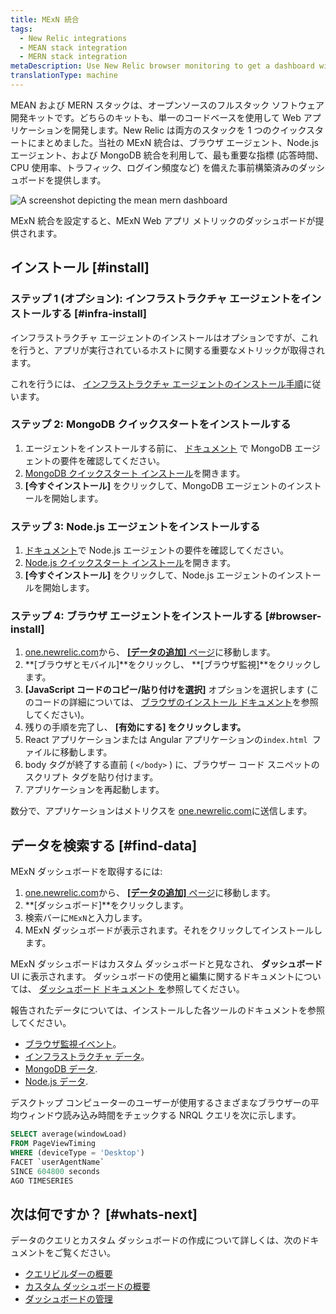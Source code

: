 ```yaml
---
title: MExN 統合
tags:
  - New Relic integrations
  - MEAN stack integration
  - MERN stack integration
metaDescription: Use New Relic browser monitoring to get a dashboard with metrics from your MExN stack.
translationType: machine
---
```



MEAN および MERN スタックは、オープンソースのフルスタック ソフトウェア開発キットです。どちらのキットも、単一のコードベースを使用して Web アプリケーションを開発します。New Relic は両方のスタックを 1 つのクイックスタートにまとめました。当社の MExN 統合は、ブラウザ エージェント、Node.js エージェント、および MongoDB 統合を利用して、最も重要な指標 (応答時間、CPU 使用率、トラフィック、ログイン頻度など) を備えた事前構築済みのダッシュボードを提供します。

<img
  title="Mean Mern dashboard"
  alt="A screenshot depicting the mean mern dashboard"
  src={infrastructureMeanMernIntegrationDashboard}
/>

<figcaption>
  MExN 統合を設定すると、MExN Web アプリ メトリックのダッシュボードが提供されます。
</figcaption>

## インストール [#install]

### ステップ 1 (オプション): インフラストラクチャ エージェントをインストールする [#infra-install]

インフラストラクチャ エージェントのインストールはオプションですが、これを行うと、アプリが実行されているホストに関する重要なメトリックが取得されます。

これを行うには、 [インフラストラクチャ エージェントのインストール手順](/docs/infrastructure/install-infrastructure-agent/get-started/install-infrastructure-agent)に従います。

### ステップ 2: MongoDB クイックスタートをインストールする

1. エージェントをインストールする前に、 [ドキュメント](/docs/infrastructure/host-integrations/host-integrations-list/mongodb-monitoring-integration/) で MongoDB エージェントの要件を確認してください。
2. [MongoDB クイックスタート インストール](https://newrelic.com/instant-observability/mongodb)を開きます。
3. **\[今すぐインストール]** をクリックして、MongoDB エージェントのインストールを開始します。

### ステップ 3: Node.js エージェントをインストールする

1. [ドキュメント](/docs/apm/agents/nodejs-agent/getting-started/compatibility-requirements-nodejs-agent/)で Node.js エージェントの要件を確認してください。
2. [Node.js クイックスタート インストール](https://newrelic.com/instant-observability/node-js)を開きます。
3. **\[今すぐインストール]** をクリックして、Node.js エージェントのインストールを開始します。

### ステップ 4: ブラウザ エージェントをインストールする [#browser-install]

1. [one.newrelic.com](https://one.newrelic.com)から、 [**\[データの追加\]** ページ](https://one.newrelic.com/marketplace)に移動します。
2. **\[ブラウザとモバイル]**をクリックし、 **\[ブラウザ監視]**をクリックします。
3. **\[JavaScript コードのコピー/貼り付けを選択]** オプションを選択します (このコードの詳細については、 [ブラウザのインストール ドキュメント](/docs/browser/browser-monitoring/installation/install-browser-monitoring-agent)を参照してください)。
4. 残りの手順を完了し、 **\[有効にする] をクリックします。**
5. React アプリケーションまたは Angular アプリケーションの`index.html `ファイルに移動します。
6. body タグが終了する直前 ( `</body>` ) に、ブラウザー コード スニペットのスクリプト タグを貼り付けます。
7. アプリケーションを再起動します。

数分で、アプリケーションはメトリクスを [one.newrelic.com](https://one.newrelic.com)に送信します。

## データを検索する [#find-data]

MExN ダッシュボードを取得するには:

1. [one.newrelic.com](https://one.newrelic.com)から、 [**\[データの追加\]** ページ](https://one.newrelic.com/marketplace)に移動します。
2. **\[ダッシュボード]**をクリックします。
3. 検索バーに`MExN`と入力します。
4. MExN ダッシュボードが表示されます。それをクリックしてインストールします。

MExN ダッシュボードはカスタム ダッシュボードと見なされ、 **ダッシュボード** UI に表示されます。 ダッシュボードの使用と編集に関するドキュメントについては、 [ダッシュボード ドキュメント を](/docs/query-your-data/explore-query-data/dashboards/introduction-dashboards)参照してください。

報告されたデータについては、インストールした各ツールのドキュメントを参照してください。

* [ブラウザ監視イベント](/docs/data-apis/understand-data/event-data/events-reported-browser-monitoring)。
* [インフラストラクチャ データ](/docs/infrastructure/manage-your-data/data-instrumentation/default-infrastructure-monitoring-data/#infrastructure-events)。
* [MongoDB データ](docs/infrastructure/host-integrations/host-integrations-list/mongodb/mongodb-monitoring-integration-new/#find-and-use/).
* [Node.js データ](/docs/apm/agents/nodejs-agent/getting-started/introduction-new-relic-nodejs/).

デスクトップ コンピューターのユーザーが使用するさまざまなブラウザーの平均ウィンドウ読み込み時間をチェックする NRQL クエリを次に示します。

```sql
SELECT average(windowLoad) 
FROM PageViewTiming 
WHERE (deviceType = 'Desktop') 
FACET `userAgentName` 
SINCE 604800 seconds 
AGO TIMESERIES
```

## 次は何ですか？ [#whats-next]

データのクエリとカスタム ダッシュボードの作成について詳しくは、次のドキュメントをご覧ください。

* [クエリビルダーの概要](/docs/query-your-data/explore-query-data/query-builder/introduction-query-builder)
* [カスタム ダッシュボードの概要](/docs/query-your-data/explore-query-data/dashboards/introduction-dashboards)
* [ダッシュボードの管理](/docs/query-your-data/explore-query-data/dashboards/manage-your-dashboard)